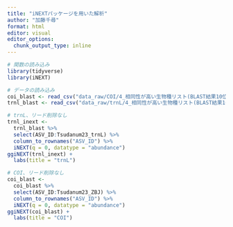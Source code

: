```yaml
---
title: "iNEXTパッケージを用いた解析"
author: "加藤千尋"
format: html
editor: visual
editor_options: 
  chunk_output_type: inline
---
```


```r
# 関数の読み込み
library(tidyverse)
library(iNEXT)

# データの読み込み
coi_blast <- read_csv("data_raw/COI/4_相同性が高い生物種リスト(BLAST結果10位まで).csv")
trnl_blast <- read_csv("data_raw/trnL/4_相同性が高い生物種リスト(BLAST結果10位まで).csv")
```

```r
# trnL、リード削除なし
trnl_inext <-
  trnl_blast %>%
  select(ASV_ID:Tsudanum23_trnL) %>%
  column_to_rownames("ASV_ID") %>%
  iNEXT(q = 0, datatype = "abundance")
ggiNEXT(trnl_inext) +
  labs(title = "trnL")
```

```r
# COI、リード削除なし
coi_blast <-
  coi_blast %>%
  select(ASV_ID:Tsudanum23_ZBJ) %>%
  column_to_rownames("ASV_ID") %>%
  iNEXT(q = 0, datatype = "abundance")
ggiNEXT(coi_blast) +
  labs(title = "COI")
```
